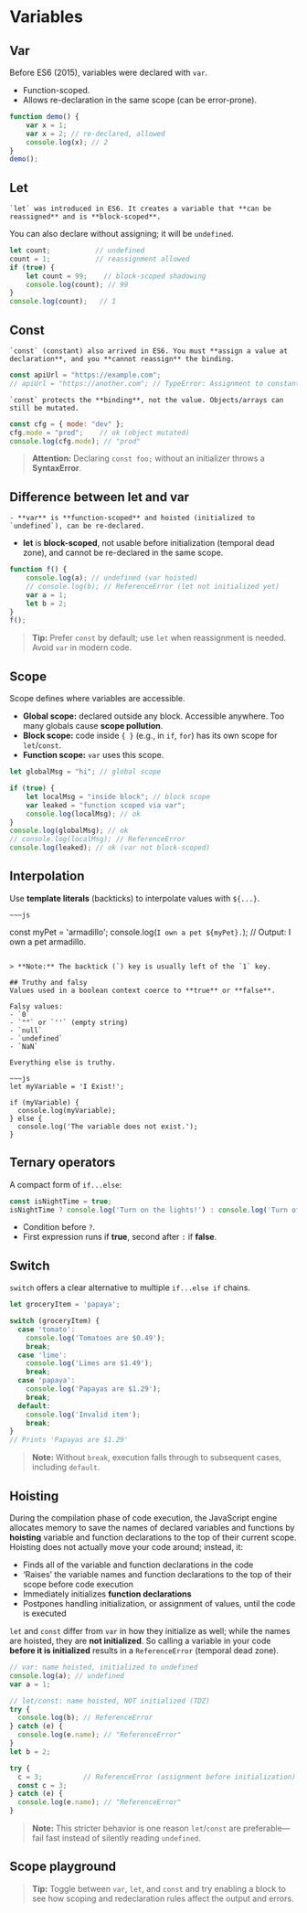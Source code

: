 # Variables

## Var
Before ES6 (2015), variables were declared with `var`.
- Function-scoped.
- Allows re-declaration in the same scope (can be error-prone).

~~~js
function demo() {
    var x = 1;
    var x = 2; // re-declared, allowed
    console.log(x); // 2
}
demo();
~~~

## Let
    `let` was introduced in ES6. It creates a variable that **can be reassigned** and is **block-scoped**.
You can also declare without assigning; it will be `undefined`.

~~~js
let count;           // undefined
count = 1;           // reassignment allowed
if (true) {
    let count = 99;    // block-scoped shadowing
    console.log(count); // 99
}
console.log(count);   // 1
~~~

## Const
    `const` (constant) also arrived in ES6. You must **assign a value at declaration**, and you **cannot reassign** the binding.

~~~js
const apiUrl = "https://example.com";
// apiUrl = "https://another.com"; // TypeError: Assignment to constant variable.
~~~

    `const` protects the **binding**, not the value. Objects/arrays can still be mutated.

~~~js
const cfg = { mode: "dev" };
cfg.mode = "prod";    // ok (object mutated)
console.log(cfg.mode); // "prod"
~~~

> **Attention:** Declaring `const foo;` without an initializer throws a **SyntaxError**.

## Difference between let and var
    - **var** is **function-scoped** and hoisted (initialized to `undefined`), can be re-declared.
- **let** is **block-scoped**, not usable before initialization (temporal dead zone), and cannot be re-declared in the same scope.

~~~js
function f() {
    console.log(a); // undefined (var hoisted)
    // console.log(b); // ReferenceError (let not initialized yet)
    var a = 1;
    let b = 2;
}
f();
~~~

> **Tip:** Prefer `const` by default; use `let` when reassignment is needed. Avoid `var` in modern code.

## Scope
Scope defines where variables are accessible.

- **Global scope:** declared outside any block. Accessible anywhere. Too many globals cause **scope pollution**.
- **Block scope:** code inside `{ }` (e.g., in `if`, `for`) has its own scope for `let`/`const`.
- **Function scope:** `var` uses this scope.

~~~js
let globalMsg = "hi"; // global scope

if (true) {
    let localMsg = "inside block"; // block scope
    var leaked = "function scoped via var";
    console.log(localMsg); // ok
}
console.log(globalMsg); // ok
// console.log(localMsg); // ReferenceError
console.log(leaked); // ok (var not block-scoped)
~~~

## Interpolation
Use **template literals** (backticks) to interpolate values with `${...}`.

    ~~~js
const myPet = 'armadillo';
console.log(`I own a pet ${myPet}.`);
// Output: I own a pet armadillo.
~~~

> **Note:** The backtick (`) key is usually left of the `1` key.

## Truthy and falsy
Values used in a boolean context coerce to **true** or **false**.

Falsy values:
- `0`
- `""` or `''` (empty string)
- `null`
- `undefined`
- `NaN`

Everything else is truthy.

~~~js
let myVariable = 'I Exist!';

if (myVariable) {
  console.log(myVariable);
} else {
  console.log('The variable does not exist.');
}
~~~

## Ternary operators
A compact form of `if...else`:

~~~js
const isNightTime = true;
isNightTime ? console.log('Turn on the lights!') : console.log('Turn off the lights!');
~~~

- Condition before `?`.
- First expression runs if **true**, second after `:` if **false**.

## Switch
`switch` offers a clear alternative to multiple `if...else if` chains.

~~~js
let groceryItem = 'papaya';

switch (groceryItem) {
  case 'tomato':
    console.log('Tomatoes are $0.49');
    break;
  case 'lime':
    console.log('Limes are $1.49');
    break;
  case 'papaya':
    console.log('Papayas are $1.29');
    break;
  default:
    console.log('Invalid item');
    break;
}
// Prints 'Papayas are $1.29'
~~~

> **Note:** Without `break`, execution falls through to subsequent cases, including `default`.

## Hoisting
During the compilation phase of code execution, the JavaScript engine allocates memory to save the names of declared variables and functions by **hoisting** variable and function declarations to the top of their current scope. Hoisting does not actually move your code around; instead, it:
- Finds all of the variable and function declarations in the code
- ‘Raises’ the variable names and function declarations to the top of their scope before code execution
- Immediately initializes **function declarations**
- Postpones handling initialization, or assignment of values, until the code is executed

`let` and `const` differ from `var` in how they initialize as well; while the names are hoisted, they are **not initialized**. So calling a variable in your code **before it is initialized** results in a `ReferenceError` (temporal dead zone).

~~~js
// var: name hoisted, initialized to undefined
console.log(a); // undefined
var a = 1;

// let/const: name hoisted, NOT initialized (TDZ)
try {
  console.log(b); // ReferenceError
} catch (e) {
  console.log(e.name); // "ReferenceError"
}
let b = 2;

try {
  c = 3;          // ReferenceError (assignment before initialization)
  const c = 3;
} catch (e) {
  console.log(e.name); // "ReferenceError"
}
~~~

> **Note:** This stricter behavior is one reason `let`/`const` are preferable—fail fast instead of silently reading `undefined`.

## Scope playground

<ScopePlayground />

> **Tip:** Toggle between `var`, `let`, and `const` and try enabling a block to see how scoping and redeclaration rules affect the output and errors.